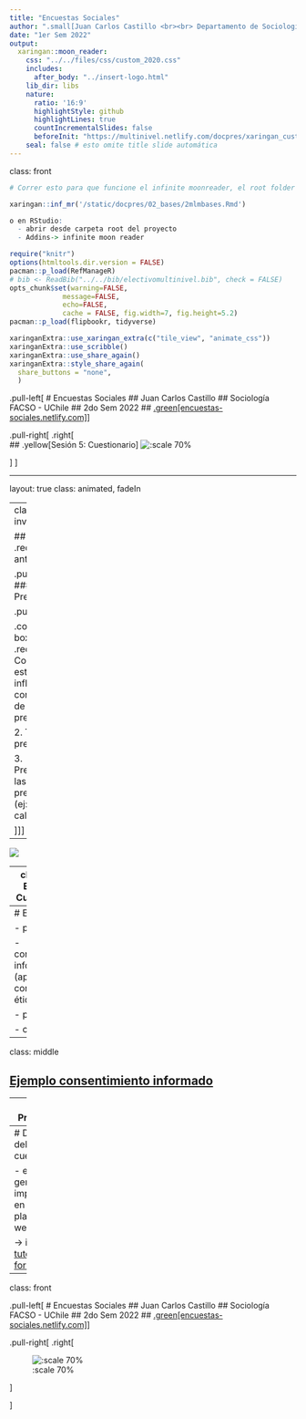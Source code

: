 ---
title: "Encuestas Sociales"
author: ".small[Juan Carlos Castillo <br><br> Departamento de Sociología - UCH / COES <br><br>]"
date: "1er Sem 2022"
output:
  xaringan::moon_reader:
    css: "../../files/css/custom_2020.css"
    includes:
      after_body: "../insert-logo.html"
    lib_dir: libs
    nature:
      ratio: '16:9'
      highlightStyle: github
      highlightLines: true
      countIncrementalSlides: false
      beforeInit: "https://multinivel.netlify.com/docpres/xaringan_custom/macros.js"
    seal: false # esto omite title slide automática
---
class: front

```{r eval=FALSE, include=FALSE}
# Correr esto para que funcione el infinite moonreader, el root folder debe ser static para si dirigir solo "bajndo" en directorios hacia el bib y otros

xaringan::inf_mr('/static/docpres/02_bases/2mlmbases.Rmd')

o en RStudio:
  - abrir desde carpeta root del proyecto
  - Addins-> infinite moon reader
```


```{r setup, include=FALSE, cache = FALSE}
require("knitr")
options(htmltools.dir.version = FALSE)
pacman::p_load(RefManageR)
# bib <- ReadBib("../../bib/electivomultinivel.bib", check = FALSE)
opts_chunk$set(warning=FALSE,
             message=FALSE,
             echo=FALSE,
             cache = FALSE, fig.width=7, fig.height=5.2)
pacman::p_load(flipbookr, tidyverse)


```


```{r xaringanExtra, include=FALSE}
xaringanExtra::use_xaringan_extra(c("tile_view", "animate_css"))
xaringanExtra::use_scribble()
xaringanExtra::use_share_again()
xaringanExtra::style_share_again(
  share_buttons = "none",
  )
```

<!---
Para correr en ATOM
- open terminal, abrir R (simplemente, R y enter)
- rmarkdown::render('static/docpres/07_interacciones/7interacciones.Rmd', 'xaringan::moon_reader')

About macros.js: permite escalar las imágenes como [scale 50%](path to image), hay si que grabar ese archivo js en el directorio.
--->


.pull-left[
# Encuestas Sociales
## Juan Carlos Castillo
## Sociología FACSO - UChile
## 2do Sem 2022
## [.green[encuestas-sociales.netlify.com]](https://encuestas-sociales.netlify.com)
]


.pull-right[
.right[
<br>
## .yellow[Sesión 5: Cuestionario]
![:scale 70%](../../files/img/eval-hires.png)

]
]

---

layout: true
class: animated, fadeIn

---
class: inverse

## .red[Sesión anterior]

.pull-left[
### Preguntas:
]

.pull-right[

.content-box-gray[
.red[
1. Contexto del estudio influye en la construcción de preguntas

2. Tipos de preguntas

3. Precisando las preguntas (ej: calificativos)

]]]


---

![](../../files/img/slides/flujo-preguntas.png)

---
class: roja
# Esta clase: Cuestionarios
---
# Estructura

- presentación

- consentimiento informado (aprobado por comité de ética)

- preguntas

- cierre

---
class: middle

## [Ejemplo consentimiento informado](../../files/docs/ejemploconsentimiento.pdf)


---
# Preguntas

- graduar energía cognitiva, comenzar y terminar con preguntas más fáciles/menos amenazantes

- comenzar con preguntas más interesantes para capturar antención y motivación

- variar preguntas según modo de respuesta para evitar monotonía

- decidir sobre si aleatorizar preguntas / módulos 

---
# Diseño del cuestionario

- en general se implementa en plataformas web

-> ir a [tutorial de formr](/resource/03-resource.html)


---
class: front

.pull-left[
# Encuestas Sociales
## Juan Carlos Castillo
## Sociología FACSO - UChile
## 2do Sem 2022
## [.green[encuestas-sociales.netlify.com]](https://encuestas-sociales.netlify.com)
]


.pull-right[
.right[
<br>

![:scale 70%](../../files/img/eval-hires.png)



]

]
